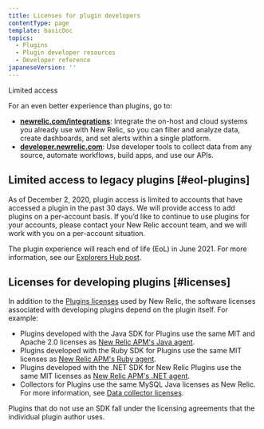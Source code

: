 ```yaml
---
title: Licenses for plugin developers
contentType: page
template: basicDoc
topics:
  - Plugins
  - Plugin developer resources
  - Developer reference
japaneseVersion: ''
---
```


Limited access

<Callout variant="important">
  For an even better experience than plugins, go to:

  * **[newrelic.com/integrations](https://newrelic.com/integrations)**: Integrate the on-host and cloud systems you already use with New Relic, so you can filter and analyze data, create dashboards, and set alerts within a single platform.
  * **[developer.newrelic.com](https://developer.newrelic.com)**: Use developer tools to collect data from any source, automate workflows, build apps, and use our APIs.
</Callout>

## Limited access to legacy plugins [#eol-plugins]

As of December 2, 2020, plugin access is limited to accounts that have accessed a plugin in the past 30 days. We will provide access to add plugins on a per-account basis. If you’d like to continue to use plugins for your accounts, please contact your New Relic account team, and we will work with you on a per-account situation.

The plugin experience will reach end of life (EoL) in June 2021. For more information, see our [Explorers Hub post](https://discuss.newrelic.com/t/first-notice-limiting-access-to-new-relic-plugins/121832).

## Licenses for developing plugins [#licenses]

In addition to the [Plugins licenses](/docs/licenses/product-or-service-licenses/new-relic-plugins/plugins-licenses) used by New Relic, the software licenses associated with developing plugins depend on the plugin itself. For example:

* Plugins developed with the Java SDK for Plugins use the same MIT and Apache 2.0 licenses as [New Relic APM's Java agent](/docs/licenses/product-or-service-licenses/new-relic-apm/java-agent-licenses).
* Plugins developed with the Ruby SDK for Plugins use the same MIT licenses as [New Relic APM's Ruby agent](/docs/licenses/product-or-service-licenses/new-relic-apm/ruby-agent-licenses).
* Plugins developed with the .NET SDK for New Relic Plugins use the same MIT licenses as [New Relic APM's .NET agent](/docs/licenses/product-or-service-licenses/new-relic-apm/net-agent-licenses).
* Collectors for Plugins use the same MySQL Java licenses as New Relic. For more information, see [Data collector licenses](/docs/licenses/license-information/special-services-licenses/data-collector-licenses).

Plugins that do not use an SDK fall under the licensing agreements that the individual plugin author uses.
